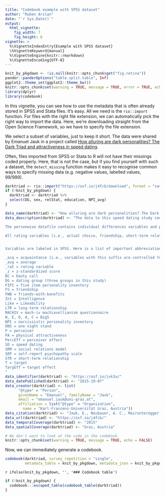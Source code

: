 ```yaml
---
title: "Codebook example with SPSS dataset"
author: "Ruben Arslan"
date: "`r Sys.Date()`"
output:
  html_vignette:
    fig_width: 7
    fig_height: 6
vignette: >
  %\VignetteIndexEntry{Example with SPSS dataset}
  \%VignetteKeyword{manual}
  %\VignetteEngine{knitr::rmarkdown}
  %\VignetteEncoding{UTF-8}
---
```


```r
knit_by_pkgdown <- !is.null(knitr::opts_chunk$get("fig.retina"))
pander::panderOptions("table.split.table", Inf)
ggplot2::theme_set(ggplot2::theme_bw())
knitr::opts_chunk$set(warning = TRUE, message = TRUE, error = TRUE, echo = TRUE)
library(dplyr)
library(codebook)
```

In this vignette, you can see how to use the metadata that is often already stored
in SPSS and Stata files. It's easy. All we need is the `rio::import` function.
For files with the right file extension, we can automatically pick the right way 
to import the data. Here, we're downloading straight from the Open Science Framework, 
so we have to specify the file extension.

We select a subset of variables, just to keep it short. The data were shared by
Emanuel Jauk in a project called [How alluring are dark personalities? The Dark Triad and attractiveness in speed dating](https://osf.io/j4fcb/).

Often, files imported from SPSS or Stata to R will not have their missings coded
properly. Here, that is not the case, but if you find yourself with such a dataset,
the `detect_missing` function makes it easy to recognise common ways to specify
missing data (e.g. negative values, labelled values, 99/999).

```r
darktriad <- rio::import("https://osf.io/j4fcb/download", format = "sav")
if (!knit_by_pkgdown) {
  darktriad <- darktriad %>%
  select(DG, sex, relStat, education, NPI_avg)
}
```


```r
data_name(darktriad) <- "How alluring are dark personalities? The Dark Triad and attractiveness in speed dating"
data_description(darktriad) <- "The data to this speed dating study comes in two different formats: Personwise (one record for each individual) and dyadic (pairwise; one record for each date). The respective SPSS files are named \"DarkTriadDate_person.sav\" and \"DarkTriadDate_dyad.sav\".

The personwise datafile contains individual differences variables and perceiver and target effects according to the social relations model. These are centered marginal means that were calculated according to the formulae provided by Kenny, Kashy, and Cook (2006). These effects are not (!) based on multilevel analyses.

All rating variables (i.e., actual choice, friendship, short-term relationship etc.) were corrected for prior acquaintance, which means that dates wih prior acquaintance were excluded (set to missing) on a dyadic basis.


Variables are labeled in SPSS. Here is a list of important abbreviations, prefixes and suffixes:

_acq = acquaintance (i.e., variables with this suffix are controlled for prior acquaintance)
_avg = average
_rat = rating variable
_z = z-standardized score
BC = booty call
DG = dating group (three groups in this study)
FIPI = five item personality inventory
FS = friendship
FWB = friends-with-benefits
Int = Intelligence
Like = Likeability
LTR = long-term relationship
MACHIV = mach-iv machiavellianism questionnaire
N, E, O, A, C = Big5
NPI = narcissistic personality inventory
ONS = one night stand
P = perceiver
PA = physical attractiveness
PercEff = perceiver effect
SD = speed dating
SRM = social relations model
SRP = self-report psychopathy scale
STR = short-term relationship
T = target
TargEff = target effect
"
data_identifier(darktriad) <- "https://osf.io/jvk3u/"
data_datePublished(darktriad) <- "2015-10-07"
data_creator(darktriad) <- list(
      "@type" = "Person",
      givenName = "Emanuel", familyName = "Jauk",
      email = "emanuel.jauk@uni‐graz.at", 
      affiliation = list("@type" = "Organization",
        name = "Karl‐Franzens‐Universität Graz, Austria"))
data_citation(darktriad) <- "Jauk, E., Neubauer, A. C., Mairunteregger, T., Pemp, S., Sieber, K. P., & Rauthmann, J. F. (2016). How alluring are dark personalities? The Dark Triad and attractiveness in speed dating. European Journal of Personality, 30(2), 125-138."
data_url(darktriad) <- "https://osf.io/j4fcb/"
data_temporalCoverage(darktriad) <- "2015" 
data_spatialCoverage(darktriad) <- "Graz, Austria" 
```

```r
# We don't want to look at the code in the codebook.
knitr::opts_chunk$set(warning = TRUE, message = TRUE, echo = FALSE)
```

Now, we can immediately generate a codebook.

```r
codebook(darktriad, survey_repetition = "single",
         metadata_table = knit_by_pkgdown, metadata_json = knit_by_pkgdown)
```

`r ifelse(knit_by_pkgdown, '', '### Codebook table')`

```r
if (!knit_by_pkgdown) {
  codebook:::escaped_table(codebook_table(darktriad))
}
```

